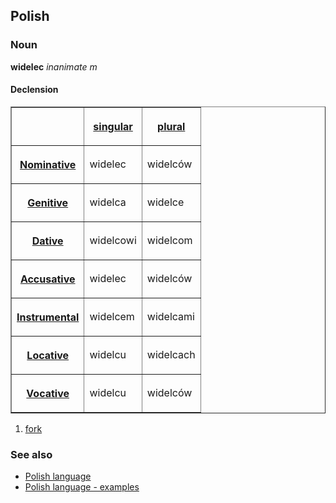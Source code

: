 ==Polish==
===Noun===
'''widelec''' ''inanimate m''

====Declension====
<table border=1>
<tr><th><th>[[Polish language - singular number|singular]]<th>[[Polish language - plural number|plural]]</tr>
<tr><th>[[Polish language - nominative|Nominative]]<td>widelec<td>widelców</tr>
<tr><th>[[Polish language - genitive|Genitive]]<td>widelca<td>widelce</tr>
<tr><th>[[Polish language - dative|Dative]]<td>widelcowi<td>widelcom</tr>
<tr><th>[[Polish language - accusative|Accusative]]<td>widelec<td>widelców</tr>
<tr><th>[[Polish language - instrumental|Instrumental]]<td>widelcem<td>widelcami</tr>
<tr><th>[[Polish language - locative|Locative]]<td>widelcu<td>widelcach</tr>
<tr><th>[[Polish language - vocative|Vocative]]<td>widelcu<td>widelców</tr>
</table>

#[[fork]]

===See also===
*[[Polish language]]
*[[Polish language - examples]]